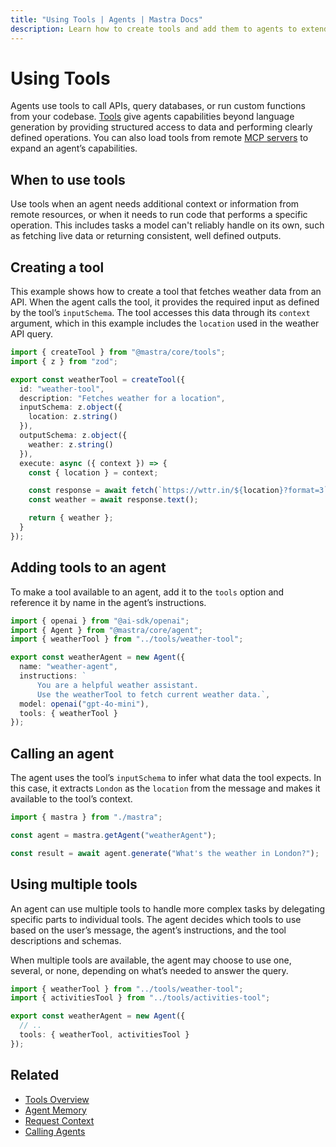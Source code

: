 ```yaml
---
title: "Using Tools | Agents | Mastra Docs"
description: Learn how to create tools and add them to agents to extend capabilities beyond text generation.
---
```


# Using Tools

Agents use tools to call APIs, query databases, or run custom functions from your codebase. [Tools](../tools-mcp/overview.mdx) give agents capabilities beyond language generation by providing structured access to data and performing clearly defined operations. You can also load tools from remote [MCP servers](../tools-mcp/mcp-overview.mdx) to expand an agent’s capabilities.

## When to use tools

Use tools when an agent needs additional context or information from remote resources, or when it needs to run code that performs a specific operation. This includes tasks a model can't reliably handle on its own, such as fetching live data or returning consistent, well defined outputs.

## Creating a tool

This example shows how to create a tool that fetches weather data from an API. When the agent calls the tool, it provides the required input as defined by the tool’s `inputSchema`. The tool accesses this data through its `context` argument, which in this example includes the `location` used in the weather API query.

```typescript {14,16} filename="src/mastra/tools/weather-tool.ts" showLineNumbers copy
import { createTool } from "@mastra/core/tools";
import { z } from "zod";

export const weatherTool = createTool({
  id: "weather-tool",
  description: "Fetches weather for a location",
  inputSchema: z.object({
    location: z.string()
  }),
  outputSchema: z.object({
    weather: z.string()
  }),
  execute: async ({ context }) => {
    const { location } = context;

    const response = await fetch(`https://wttr.in/${location}?format=3`);
    const weather = await response.text();

    return { weather };
  }
});
```

## Adding tools to an agent

To make a tool available to an agent, add it to the `tools` option and reference it by name in the agent’s instructions.

```typescript {9,11} filename="src/mastra/agents/weather-agent.ts" showLineNumbers copy
import { openai } from "@ai-sdk/openai";
import { Agent } from "@mastra/core/agent";
import { weatherTool } from "../tools/weather-tool";

export const weatherAgent = new Agent({
  name: "weather-agent",
  instructions: `
      You are a helpful weather assistant.
      Use the weatherTool to fetch current weather data.`,
  model: openai("gpt-4o-mini"),
  tools: { weatherTool }
});
```

## Calling an agent

The agent uses the tool’s `inputSchema` to infer what data the tool expects. In this case, it extracts `London` as the `location` from the message and makes it available to the tool’s context.

```typescript {5} filename="src/test-tool.ts" showLineNumbers copy
import { mastra } from "./mastra";

const agent = mastra.getAgent("weatherAgent");

const result = await agent.generate("What's the weather in London?");
```

## Using multiple tools

An agent can use multiple tools to handle more complex tasks by delegating specific parts to individual tools. The agent decides which tools to use based on the user’s message, the agent’s instructions, and the tool descriptions and schemas.

When multiple tools are available, the agent may choose to use one, several, or none, depending on what’s needed to answer the query.

```typescript {6} filename="src/mastra/agents/weather-agent.ts" showLineNumbers copy
import { weatherTool } from "../tools/weather-tool";
import { activitiesTool } from "../tools/activities-tool";

export const weatherAgent = new Agent({
  // ..
  tools: { weatherTool, activitiesTool }
});
```


## Related

- [Tools Overview](../tools-mcp/overview.mdx)
- [Agent Memory](./agent-memory.mdx)
- [Request Context](../server-db/runtime-context.mdx)
- [Calling Agents](../../examples/agents/calling-agents.mdx)
